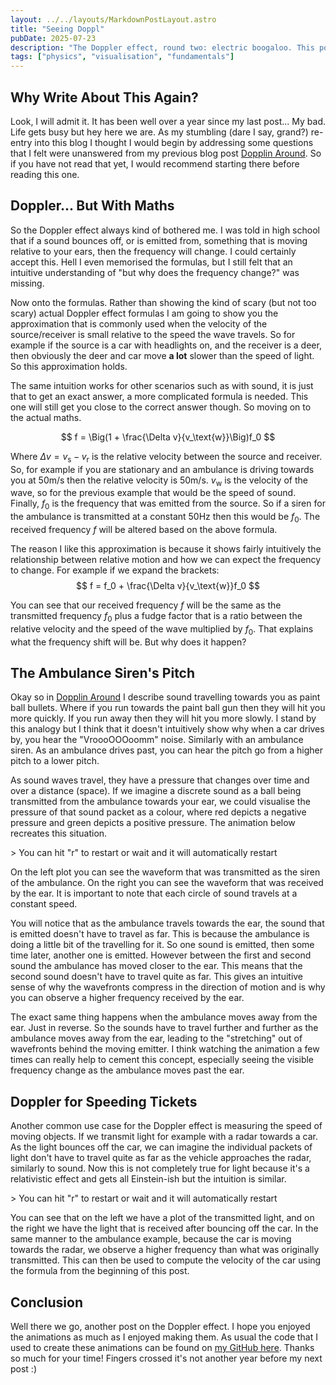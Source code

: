 ```yaml
---
layout: ../../layouts/MarkdownPostLayout.astro
title: "Seeing Doppl"
pubDate: 2025-07-23
description: "The Doppler effect, round two: electric boogaloo. This post builds on my previous blog about the Doppler effect and gives an intuitive understanding of how it appears in real-world situations—visualized via animation."
tags: ["physics", "visualisation", "fundamentals"]
---
```


## Why Write About This Again? 
Look, I will admit it. It has been well over a year since my last post... My bad. Life gets busy but hey here we are. As my stumbling (dare I say, grand?) re-entry into this blog I thought I would begin by addressing some questions that I felt were unanswered from my previous blog post [Dopplin Around](/posts/dopplin-around). So if you have not read that yet, I would recommend starting there before reading this one. 

## Doppler... But With Maths
So the Doppler effect always kind of bothered me. I was told in high school that if a sound bounces off, or is emitted from, something that is moving relative to your ears, then the frequency will change. I could certainly accept this. Hell I even memorised the formulas, but I still felt that an intuitive understanding of "but why does the frequency change?" was missing.

Now onto the formulas. Rather than showing the kind of scary (but not too scary) actual Doppler effect formulas I am going to show you the approximation that is commonly used when the velocity of the source/receiver is small relative to the speed the wave travels. So for example if the source is a car with headlights on, and the receiver is a deer, then obviously the deer and car move **a lot** slower than the speed of light. So this approximation holds. 

The same intuition works for other scenarios such as with sound, it is just that to get an exact answer, a more complicated formula is needed. This one will still get you close to the correct answer though. So moving on to the actual maths. 

$$
f = \Big(1 + \frac{\Delta v}{v_\text{w}}\Big)f_0
$$

Where $\Delta v = v_\text{s} - v_\text{r}$ is the relative velocity between the source and receiver. So, for example if you are stationary and an ambulance is driving towards you at 50m/s then the relative velocity is 50m/s. $v_\text{w}$ is the velocity of the wave, so for the previous example that would be the speed of sound. Finally, $f_0$ is the frequency that was emitted from the source. So if a siren for the ambulance is transmitted at a constant 50Hz then this would be $f_0$. The received frequency $f$ will be altered based on the above formula.

The reason I like this approximation is because it shows fairly intuitively the relationship between relative motion and how we can expect the frequency to change. For example if we expand the brackets: 
$$
f = f_0 + \frac{\Delta v}{v_\text{w}}f_0
$$

You can see that our received frequency $f$ will be the same as the transmitted frequency $f_0$ plus a fudge factor that is a ratio between the relative velocity and the speed of the wave multiplied by $f_0$. That explains what the frequency shift will be. But why does it happen?

## The Ambulance Siren's Pitch

Okay so in [Dopplin Around](/posts/dopplin-around) I describe sound travelling towards you as paint ball bullets. Where if you run towards the paint ball gun then they will hit you more quickly. If you run away then they will hit you more slowly. I stand by this analogy but I think that it doesn't intuitively show why when a car drives by, you hear the "VroooOOOoomm" noise. Similarly with an ambulance siren. As an ambulance drives past, you can hear the pitch go from a higher pitch to a lower pitch. 

As sound waves travel, they have a pressure that changes over time and over a distance (space). If we imagine a discrete sound as a ball being transmitted from the ambulance towards your ear, we could visualise the pressure of that sound packet as a colour, where red depicts a negative pressure and green depicts a positive pressure. The animation below recreates this situation.

<MacroquadCanvas id="ambo_driveby" script_path="/seeing-doppl/ambo_driveby/mq_js_bundle.js" wasm_path="/seeing-doppl/ambo_driveby/ambo_driveby.wasm"/>
> You can hit "r" to restart or wait and it will automatically restart

On the left plot you can see the waveform that was transmitted as the siren of the ambulance. On the right you can see the waveform that was received by the ear. It is important to note that each circle of sound travels at a constant speed. 

You will notice that as the ambulance travels towards the ear, the sound that is emitted doesn't have to travel as far. This is because the ambulance is doing a little bit of the travelling for it. So one sound is emitted, then some time later, another one is emitted. However between the first and second sound the ambulance has moved closer to the ear. This means that the second sound doesn't have to travel quite as far. This gives an intuitive sense of why the wavefronts compress in the direction of motion and is why you can observe a higher frequency received by the ear.

The exact same thing happens when the ambulance moves away from the ear. Just in reverse. So the sounds have to travel further and further as the ambulance moves away from the ear, leading to the "stretching" out of wavefronts behind the moving emitter. I think watching the animation a few times can really help to cement this concept, especially seeing the visible frequency change as the ambulance moves past the ear. 

## Doppler for Speeding Tickets
Another common use case for the Doppler effect is measuring the speed of moving objects. If we transmit light for example with a radar towards a car. As the light bounces off the car, we can imagine the individual packets of light don't have to travel quite as far as the vehicle approaches the radar, similarly to sound. Now this is not completely true for light because it's a relativistic effect and gets all Einstein-ish but the intuition is similar. 

<MacroquadCanvas id="radar" script_path="/seeing-doppl/radar/mq_js_bundle.js" wasm_path="/seeing-doppl/radar/radar.wasm"/>
> You can hit "r" to restart or wait and it will automatically restart

You can see that on the left we have a plot of the transmitted light, and on the right we have the light that is received after bouncing off the car. In the same manner to the ambulance example, because the car is moving towards the radar, we observe a higher frequency than what was originally transmitted. This can then be used to compute the velocity of the car using the formula from the beginning of this post. 

## Conclusion
Well there we go, another post on the Doppler effect. I hope you enjoyed the animations as much as I enjoyed making them. As usual the code that I used to create these animations can be found on [my GitHub here](https://github.com/James-Rhodes/seeing-doppl). Thanks so much for your time! Fingers crossed it's not another year before my next post :)

